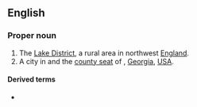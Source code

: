 {{also|lakeland}}
==English==
{{wikipedia|Lake District}}
{{wp}}

===Proper noun===
{{en-proper noun}}

# The [[Lake District]], a rural area in northwest [[England]].
# A city in and the [[county seat]] of {{l|en|Lanier County}}, [[Georgia]], [[USA]].

====Derived terms====
* {{l|en|South Lakeland}}

{{c|en|Regions of England|Georgia, USA}}